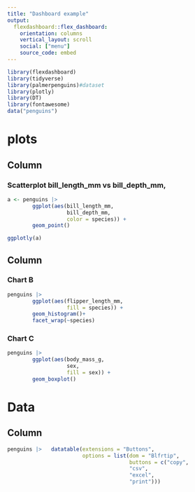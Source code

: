```yaml
---
title: "Dashboard example"
output: 
  flexdashboard::flex_dashboard:
    orientation: columns
    vertical_layout: scroll  
    social: ["menu"]
    source_code: embed
---
```


```r
library(flexdashboard)
library(tidyverse)
library(palmerpenguins)#dataset
library(plotly)
library(DT)
library(fontawesome)
data("penguins")

```

plots
======================

Column {data-width=650}
-----------------------------------------------------------------------

### Scatterplot bill_length_mm  vs  bill_depth_mm,

```r
a <- penguins |> 
        ggplot(aes(bill_length_mm, 
                   bill_depth_mm,
                   color = species)) + 
        geom_point()

ggplotly(a)
```

Column {data-width=350}
-----------------------------------------------------------------------

### Chart B

```r
penguins |> 
        ggplot(aes(flipper_length_mm, 
                   fill = species)) + 
        geom_histogram()+
        facet_wrap(~species)
```

### Chart C

```r
penguins |> 
        ggplot(aes(body_mass_g, 
                   sex,
                   fill = sex)) + 
        geom_boxplot() 
```

Data
============

Column {data-width=650}
-----------------------------------------------------------------------
```r
penguins |>   datatable(extensions = "Buttons",
                        options = list(dom = "Blfrtip",
                                       buttons = c("copy",
                                       "csv",
                                       "excel",
                                       "print")))
```

